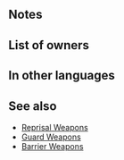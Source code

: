 {{Weapon Infobox
|tagid=SID_守りの斧
|weaponType=Green Axe
|might=10
|range=1
|effect=If foe initiates combat, grants Def+7 during combat.
|cost=200
|exclusive=0
|statModifiers=0,10,0,0,0
|next=Rearguard+
|promotionRarity=5
|promotionTier=1
|required=Steel Axe
|properties=random_all
}}
==Notes==
{{IfFoeInitiates}}
{{Combat boosts}}
==List of owners==
{{Skill Hero List}}
==In other languages==
{{OtherLanguages
|english=Rearguard
|japanese=守りの斧
|german=Nachhut
|spanishEU=Retaguardia
|spanishLA=Retaguardia
|french=Hache protect.
|italian=Retroguardia
|chineseTW=守護之斧
|portuguese=Retaguarda
}}
==See also==
{{See also skills|cond=Description LIKE '%if foe initiates combat, grants Def+%during combat%' AND WikiName NOT RLIKE 'guard'|columns=1}}
* [[Skill families/Weapons#Reprisal|Reprisal Weapons]]
* [[Skill families/Weapons#Guard (temporary buffs)|Guard Weapons]]
* [[Skill families/Weapons#Barrier|Barrier Weapons]]
{{Weapons Navbox}}